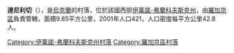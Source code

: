 {{coord|49|22|4|N|24|42|30|E|scale:30000|display=title}}

'''達尼利切'''（{{lang-uk|Данильче}}），是[[烏克蘭|烏克蘭]]的村落，位於該國西部[[伊萬諾-弗蘭科夫斯克州|伊萬諾-弗蘭科夫斯克州]]，由[[羅加京區|羅加京區]]負責管轄，面積9.85平方公里，2001年人口421，人口密度每平方公里42.8人。

{{DEFAULTSORT:Данильче}}
[[Category:伊萬諾-弗蘭科夫斯克州村落|Category:伊萬諾-弗蘭科夫斯克州村落]]
[[Category:羅加京區村落|Category:羅加京區村落]]


{{IvanoFrankivsk-geo-stub}}
